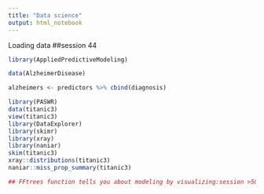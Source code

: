 ```yaml
---
title: "Data science"
output: html_notebook
---
```


Loading data ##session 44
```r
library(AppliedPredictiveModeling)

data(AlzheimerDisease)

alzheimers <- predictors %>% cbind(diagnosis)


```









```r
library(PASWR)
data(titanic3)
view(titanic3)
library(DataExplorer)
library(skimr)
library(xray)
library(naniar)
skim(titanic3)
xray::distributions(titanic3)
naniar::miss_prop_summary(titanic3)

```
```r
## FFtrees function tells you about modeling by visualizing:session >50 in the book
```

